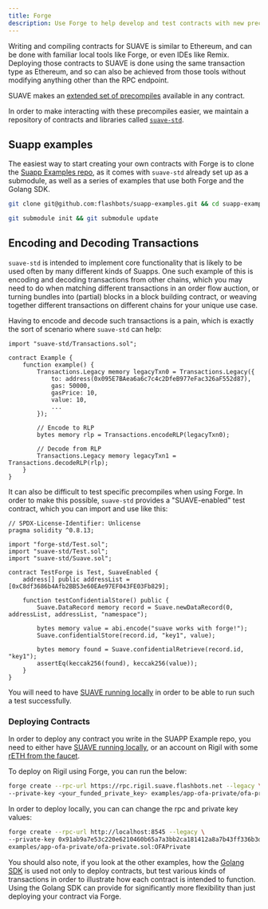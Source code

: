 ```yaml
---
title: Forge
description: Use Forge to help develop and test contracts with new precompiles on SUAVE
---
```


Writing and compiling contracts for SUAVE is similar to Ethereum, and can be done with familiar local tools like Forge, or even IDEs like Remix. Deploying those contracts to SUAVE is done using the same transaction type as Ethereum, and so can also be achieved from those tools without modifying anything other than the RPC endpoint.

SUAVE makes an [extended set of precompiles](/technical/specs/rigil/precompiles) available in any contract. 

In order to make interacting with these precompiles easier, we maintain a repository of contracts and libraries called [`suave-std`](https://github.com/flashbots/suave-std).

## Suapp examples

The easiest way to start creating your own contracts with Forge is to clone the [Suapp Examples repo](https://github.com/flashbots/suapp-examples/), as it comes with `suave-std` already set up as a submodule, as well as a series of examples that use both Forge and the Golang SDK.

```bash
git clone git@github.com:flashbots/suapp-examples.git && cd suapp-examples
```

```bash
git submodule init && git submodule update
```

## Encoding and Decoding Transactions

`suave-std` is intended to implement core functionality that is likely to be used often by many different kinds of Suapps. One such example of this is encoding and decoding transactions from other chains, which you may need to do when matching different transactions in an order flow auction, or turning bundles into (partial) blocks in a block building contract, or weaving together different transactions on different chains for your unique use case.

Having to encode and decode such transactions is a pain, which is exactly the sort of scenario where `suave-std` can help:

```solidity
import "suave-std/Transactions.sol";

contract Example {
    function example() {
        Transactions.Legacy memory legacyTxn0 = Transactions.Legacy({
            to: address(0x095E7BAea6a6c7c4c2DfeB977eFac326aF552d87),
            gas: 50000,
            gasPrice: 10,
            value: 10,
            ...
        });

        // Encode to RLP
        bytes memory rlp = Transactions.encodeRLP(legacyTxn0);

        // Decode from RLP
        Transactions.Legacy memory legacyTxn1 = Transactions.decodeRLP(rlp);
    }
}
```

It can also be difficult to test specific precompiles when using Forge. In order to make this possible, `suave-std` provides a "SUAVE-enabled" test contract, which you can import and use like this:

```solidity
// SPDX-License-Identifier: Unlicense
pragma solidity ^0.8.13;

import "forge-std/Test.sol";
import "suave-std/Test.sol";
import "suave-std/Suave.sol";

contract TestForge is Test, SuaveEnabled {
    address[] public addressList = [0xC8df3686b4Afb2BB53e60EAe97EF043FE03Fb829];

    function testConfidentialStore() public {
        Suave.DataRecord memory record = Suave.newDataRecord(0, addressList, addressList, "namespace");

        bytes memory value = abi.encode("suave works with forge!");
        Suave.confidentialStore(record.id, "key1", value);

        bytes memory found = Suave.confidentialRetrieve(record.id, "key1");
        assertEq(keccak256(found), keccak256(value));
    }
}
```

You will need to have [SUAVE running locally](/tutorials/run-suave) in order to be able to run such a test successfully.

### Deploying Contracts

In order to deploy any contract you write in the SUAPP Example repo, you need to either have [SUAVE running locally](/tutorials/run-suave/), or an account on Rigil with some [rETH from the faucet](https://faucet.rigil.suave.flashbots.net).

To deploy on Rigil using Forge, you can run the below:

```bash
forge create --rpc-url https://rpc.rigil.suave.flashbots.net --legacy \
--private-key <your_funded_private_key> examples/app-ofa-private/ofa-private.sol:OFAPrivate
```

In order to deploy locally, you can can change the rpc and private key values:

```bash
forge create --rpc-url http://localhost:8545 --legacy \
--private-key 0x91ab9a7e53c220e6210460b65a7a3bb2ca181412a8a7b43ff336b3df1737ce12 \
examples/app-ofa-private/ofa-private.sol:OFAPrivate
```

You should also note, if you look at the other examples, how the [Golang SDK](/resources/golang-sdk) is used not only to deploy contracts, but test various kinds of transactions in order to illustrate how each contract is intended to function. Using the Golang SDK can provide for significantly more flexibility than just deploying your contract via Forge.
